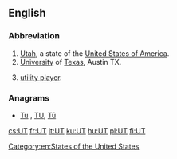{{also|ut}}
==English==

===Abbreviation===
{{rfc-header|Abbreviation}}
{{head|en|abbreviation}}

# [[Utah]], a state of the [[United States of America]].
# [[university|University]] of [[Texas]], Austin TX.
# {{context|fantasy sports|lang=en}} [[utility player]].

===Anagrams===
* [[Tu#English|Tu]] , [[TU#English|TU]], [[Tū#English|Tū]]

[[Category:en:States of the United States]]

[[cs:UT]]
[[fr:UT]]
[[it:UT]]
[[ku:UT]]
[[hu:UT]]
[[pl:UT]]
[[fi:UT]]